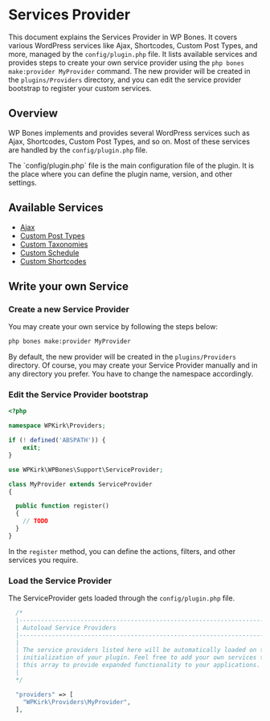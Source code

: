 
# Services Provider

This document explains the Services Provider in WP Bones. It covers various WordPress services like Ajax, Shortcodes, Custom Post Types, and more, managed by the `config/plugin.php` file. It lists available services and provides steps to create your own service provider using the `php bones make:provider MyProvider` command. The new provider will be created in the `plugins/Providers` directory, and you can edit the service provider bootstrap to register your custom services.

## Overview

WP Bones implements and provides several WordPress services such as Ajax, Shortcodes, Custom Post Types, and so on. Most of these services are handled by the `config/plugin.php` file.

<Callout type="info">
  The `config/plugin.php` file is the main configuration file of the plugin. It is the place where you can define the plugin name, version, and other settings.
</Callout>

## Available Services

- [Ajax](/docs/services-provider/ajax)
- [Custom Post Types](/docs/services-provider/custom-post-types)
- [Custom Taxonomies](/docs/services-provider/custom-post-types)
- <AnimateBadge /> [Custom Schedule](/docs/services-provider/schedule)
- [Custom Shortcodes](/docs/services-provider/shortcodes)

## Write your own Service

<Steps>

### Create a new Service Provider

You may create your own service by following the steps below:

```sh copy
php bones make:provider MyProvider
```

By default, the new provider will be created in the `plugins/Providers` directory.
Of course, you may create your Service Provider manually and in any directory you prefer.
You have to change the namespace accordingly.

### Edit the Service Provider bootstrap

```php copy
<?php

namespace WPKirk\Providers;

if (! defined('ABSPATH')) {
    exit;
}

use WPKirk\WPBones\Support\ServiceProvider;

class MyProvider extends ServiceProvider
{

  public function register()
  {
    // TODO
  }
}
```

In the `register` method, you can define the actions, filters, and other services you require.

### Load the Service Provider

The ServiceProvider gets loaded through the `config/plugin.php` file.

```php copy
  /*
  |--------------------------------------------------------------------------
  | Autoload Service Providers
  |--------------------------------------------------------------------------
  |
  | The service providers listed here will be automatically loaded on the
  | initialization of your plugin. Feel free to add your own services to
  | this array to provide expanded functionality to your applications.
  |
  */

  "providers" => [
    "WPKirk\Providers\MyProvider",
  ],
```

</Steps>